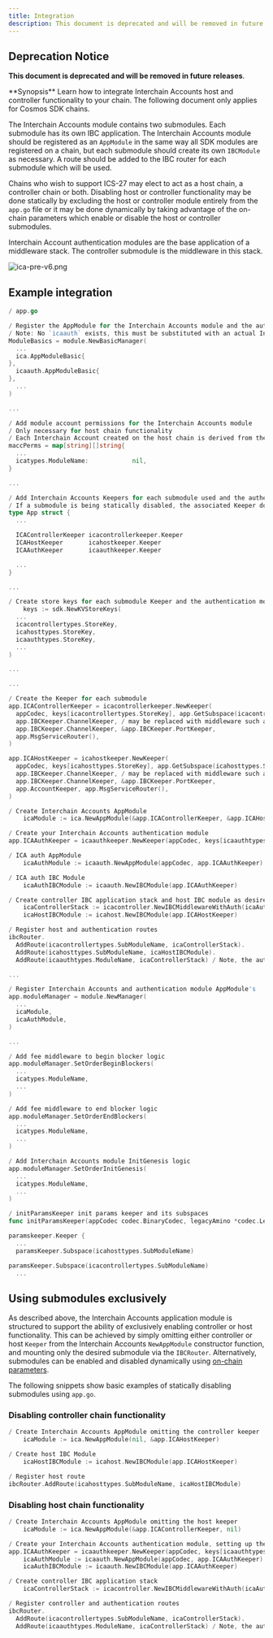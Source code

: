 ```yaml
---
title: Integration
description: This document is deprecated and will be removed in future releases.
---
```


## Deprecation Notice

**This document is deprecated and will be removed in future releases**.

<Note>
**Synopsis**
Learn how to integrate Interchain Accounts host and controller functionality to your chain. The following document only applies for Cosmos SDK chains.
</Note>

The Interchain Accounts module contains two submodules. Each submodule has its own IBC application. The Interchain Accounts module should be registered as an `AppModule` in the same way all SDK modules are registered on a chain, but each submodule should create its own `IBCModule` as necessary. A route should be added to the IBC router for each submodule which will be used.

Chains who wish to support ICS-27 may elect to act as a host chain, a controller chain or both. Disabling host or controller functionality may be done statically by excluding the host or controller module entirely from the `app.go` file or it may be done dynamically by taking advantage of the on-chain parameters which enable or disable the host or controller submodules.

Interchain Account authentication modules are the base application of a middleware stack. The controller submodule is the middleware in this stack.

![ica-pre-v6.png](/docs/ibc/images/apps/interchain-accounts/apps/interchain-accounts/legacy/images/ica-pre-v6.png)

## Example integration

```go expandable
/ app.go

/ Register the AppModule for the Interchain Accounts module and the authentication module
/ Note: No `icaauth` exists, this must be substituted with an actual Interchain Accounts authentication module
ModuleBasics = module.NewBasicManager(
  ...
  ica.AppModuleBasic{
},
  icaauth.AppModuleBasic{
},
  ...
)

... 

/ Add module account permissions for the Interchain Accounts module
/ Only necessary for host chain functionality
/ Each Interchain Account created on the host chain is derived from the module account created
maccPerms = map[string][]string{
  ...
  icatypes.ModuleName:            nil,
}

...

/ Add Interchain Accounts Keepers for each submodule used and the authentication module
/ If a submodule is being statically disabled, the associated Keeper does not need to be added. 
type App struct {
  ...

  ICAControllerKeeper icacontrollerkeeper.Keeper
  ICAHostKeeper       icahostkeeper.Keeper
  ICAAuthKeeper       icaauthkeeper.Keeper

  ...
}

...

/ Create store keys for each submodule Keeper and the authentication module
    keys := sdk.NewKVStoreKeys(
  ...
  icacontrollertypes.StoreKey,
  icahosttypes.StoreKey,
  icaauthtypes.StoreKey,
  ...
)

... 

...

/ Create the Keeper for each submodule
app.ICAControllerKeeper = icacontrollerkeeper.NewKeeper(
  appCodec, keys[icacontrollertypes.StoreKey], app.GetSubspace(icacontrollertypes.SubModuleName),
  app.IBCKeeper.ChannelKeeper, / may be replaced with middleware such as ics29 fee
  app.IBCKeeper.ChannelKeeper, &app.IBCKeeper.PortKeeper,
  app.MsgServiceRouter(),
)

app.ICAHostKeeper = icahostkeeper.NewKeeper(
  appCodec, keys[icahosttypes.StoreKey], app.GetSubspace(icahosttypes.SubModuleName),
  app.IBCKeeper.ChannelKeeper, / may be replaced with middleware such as ics29 fee
  app.IBCKeeper.ChannelKeeper, &app.IBCKeeper.PortKeeper,
  app.AccountKeeper, app.MsgServiceRouter(),
)

/ Create Interchain Accounts AppModule
    icaModule := ica.NewAppModule(&app.ICAControllerKeeper, &app.ICAHostKeeper)

/ Create your Interchain Accounts authentication module
app.ICAAuthKeeper = icaauthkeeper.NewKeeper(appCodec, keys[icaauthtypes.StoreKey], app.ICAControllerKeeper)

/ ICA auth AppModule
    icaAuthModule := icaauth.NewAppModule(appCodec, app.ICAAuthKeeper)

/ ICA auth IBC Module
    icaAuthIBCModule := icaauth.NewIBCModule(app.ICAAuthKeeper)

/ Create controller IBC application stack and host IBC module as desired
    icaControllerStack := icacontroller.NewIBCMiddlewareWithAuth(icaAuthIBCModule, app.ICAControllerKeeper)
    icaHostIBCModule := icahost.NewIBCModule(app.ICAHostKeeper)

/ Register host and authentication routes
ibcRouter.
  AddRoute(icacontrollertypes.SubModuleName, icaControllerStack).
  AddRoute(icahosttypes.SubModuleName, icaHostIBCModule).
  AddRoute(icaauthtypes.ModuleName, icaControllerStack) / Note, the authentication module is routed to the top level of the middleware stack

...

/ Register Interchain Accounts and authentication module AppModule's
app.moduleManager = module.NewManager(
  ...
  icaModule,
  icaAuthModule,
)

...

/ Add fee middleware to begin blocker logic
app.moduleManager.SetOrderBeginBlockers(
  ...
  icatypes.ModuleName,
  ...
)

/ Add fee middleware to end blocker logic
app.moduleManager.SetOrderEndBlockers(
  ...
  icatypes.ModuleName,
  ...
)

/ Add Interchain Accounts module InitGenesis logic
app.moduleManager.SetOrderInitGenesis(
  ...
  icatypes.ModuleName,
  ...
)

/ initParamsKeeper init params keeper and its subspaces
func initParamsKeeper(appCodec codec.BinaryCodec, legacyAmino *codec.LegacyAmino, key, tkey sdk.StoreKey)

paramskeeper.Keeper {
  ...
  paramsKeeper.Subspace(icahosttypes.SubModuleName)

paramsKeeper.Subspace(icacontrollertypes.SubModuleName)
  ...
```

## Using submodules exclusively

As described above, the Interchain Accounts application module is structured to support the ability of exclusively enabling controller or host functionality.
This can be achieved by simply omitting either controller or host `Keeper` from the Interchain Accounts `NewAppModule` constructor function, and mounting only the desired submodule via the `IBCRouter`.
Alternatively, submodules can be enabled and disabled dynamically using [on-chain parameters](/docs/ibc/v10.1.x/apps/interchain-accounts/parameters).

The following snippets show basic examples of statically disabling submodules using `app.go`.

### Disabling controller chain functionality

```go
/ Create Interchain Accounts AppModule omitting the controller keeper
    icaModule := ica.NewAppModule(nil, &app.ICAHostKeeper)

/ Create host IBC Module
    icaHostIBCModule := icahost.NewIBCModule(app.ICAHostKeeper)

/ Register host route
ibcRouter.AddRoute(icahosttypes.SubModuleName, icaHostIBCModule)
```

### Disabling host chain functionality

```go expandable
/ Create Interchain Accounts AppModule omitting the host keeper
    icaModule := ica.NewAppModule(&app.ICAControllerKeeper, nil)

/ Create your Interchain Accounts authentication module, setting up the Keeper, AppModule and IBCModule appropriately
app.ICAAuthKeeper = icaauthkeeper.NewKeeper(appCodec, keys[icaauthtypes.StoreKey], app.ICAControllerKeeper)
    icaAuthModule := icaauth.NewAppModule(appCodec, app.ICAAuthKeeper)
    icaAuthIBCModule := icaauth.NewIBCModule(app.ICAAuthKeeper)

/ Create controller IBC application stack
    icaControllerStack := icacontroller.NewIBCMiddlewareWithAuth(icaAuthIBCModule, app.ICAControllerKeeper)

/ Register controller and authentication routes
ibcRouter.
  AddRoute(icacontrollertypes.SubModuleName, icaControllerStack).
  AddRoute(icaauthtypes.ModuleName, icaControllerStack) / Note, the authentication module is routed to the top level of the middleware stack
```
